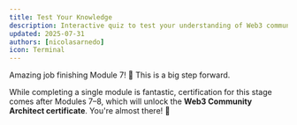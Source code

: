 ```yaml
---
title: Test Your Knowledge
description: Interactive quiz to test your understanding of Web3 community building
updated: 2025-07-31
authors: [nicolasarnedo]
icon: Terminal
---
```


<Quiz quizId="950" />

<Quiz quizId="951" />

<Quiz quizId="952" />

<Quiz quizId="953" />

<Quiz quizId="954" />

Amazing job finishing Module 7! 🎉 This is a big step forward. 

While completing a single module is fantastic, certification for this stage comes after Modules 7–8, which will unlock the **Web3 Community Architect certificate**. You're almost there! 🌟
